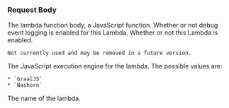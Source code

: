 
### Request Body

<APIBlock>
  <APIField name="lambda.body" type="String" required>
    The lambda function body, a JavaScript function.
  </APIField>
  <APIField name="lambda.debug" type="Boolean" optional defaults="false">
    Whether or not debug event logging is enabled for this Lambda.
  </APIField>
  <APIField name="lambda.enabled" type="Boolean" optional defaults="true" deprecated>
    Whether or not this Lambda is enabled.

    Not currently used and may be removed in a future version.
  </APIField>
  <APIField name="lambda.engineType" type="String" required defaults="GraalJS" since="1.35.0">
    The JavaScript execution engine for the lambda. The possible values are:

    * `GraalJS`
    * `Nashorn` 
  </APIField>
  <APIField name="lambda.name" type="String" required>
    The name of the lambda.
  </APIField>
</APIBlock>

<JSON title="Example Request JSON" src="lambdas/put-request.json" />
